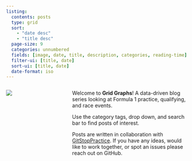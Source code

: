 ```yaml
---
listing:
  contents: posts
  type: grid
  sort:
    - "date desc"
    - "title desc"
  page-size: 9
  categories: unnumbered
  fields: [image, date, title, description, categories, reading-time]
  filter-ui: [title, date]
  sort-ui: [title, date]
  date-format: iso
---
```


:::: {.columns}

::: {.column width="25%"}

![](../files/grid_graphs_logo.png){fig-align="center"}

:::

::: {.column width="5%"}

:::

::: {.column width="70%"}

<div class="grid-graph-intro">

Welcome to **Grid Graphs**! A data-driven blog series looking at Formula 1 practice, qualifying, and race events.

Use the category tags, drop down, and search bar to find posts of interest.

Posts are written in collaboration with [GitStopPractice]. If you have any ideas, would like to work together,
or spot an issues please reach out on GitHub.
</div>

:::

::::

[GitStopPractice]: https://github.com/GitStopPractice
